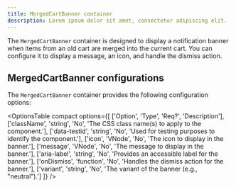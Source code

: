 ```yaml
---
title: MergedCartBanner container
description: Lorem ipsum dolor sit amet, consectetur adipiscing elit.
---
```



The `MergedCartBanner` container is designed to display a notification banner when items from an old cart are merged into the current cart. You can configure it to display a message, an icon, and handle the dismiss action.

## MergedCartBanner configurations

The `MergedCartBanner` container provides the following configuration options:

<OptionsTable
  compact
  options={[
    ['Option', 'Type', 'Req?', 'Description'],
    ['className', 'string', 'No', 'The CSS class name(s) to apply to the component.'],
    ['data-testid', 'string', 'No', 'Used for testing purposes to identify the component.'],
    ['icon', 'VNode', 'No', 'The icon to display in the banner.'],
    ['message', 'VNode', 'No', 'The message to display in the banner.'],
    ['aria-label', 'string', 'No', 'Provides an accessible label for the banner.'],
    ['onDismiss', 'function', 'No', 'Handles the dismiss action for the banner.'],
    ['variant', 'string', 'No', 'The variant of the banner (e.g., "neutral").']
  ]}
/>
